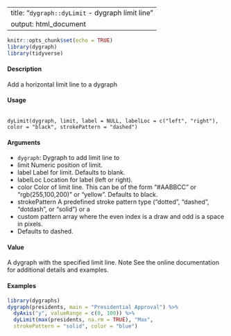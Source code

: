  
---
title: "``dygraph::dyLimit `` -  dygraph limit line"
output: html_document
---

```r
knitr::opts_chunk$set(echo = TRUE)
library(dygraph)
library(tidyverse)
```



#### Description

Add a horizontal limit line to a dygraph

#### Usage

<pre><code>
dyLimit(dygraph, limit, label = NULL, labelLoc = c("left", "right"),
color = "black", strokePattern = "dashed")
</code></pre>

#### Arguments

* ``dygraph``: Dygraph to add limit line to
* limit Numeric position of limit.
* label Label for limit. Defaults to blank.
* labelLoc Location for label (left or right).
* color Color of limit line. This can be of the form "#AABBCC" or "rgb(255,100,200)" or "yellow". Defaults to black.
* strokePattern A predefined stroke pattern type ("dotted", "dashed", "dotdash", or "solid") or a
* custom pattern array where the even index is a draw and odd is a space in pixels.
* Defaults to dashed.

#### Value

A dygraph with the specified limit line.
Note
See the online documentation for additional details and examples.

#### Examples
```r

library(dygraphs)
dygraph(presidents, main = "Presidential Approval") %>%
  dyAxis("y", valueRange = c(0, 100)) %>%
  dyLimit(max(presidents, na.rm = TRUE), "Max",
  strokePattern = "solid", color = "blue")
```
